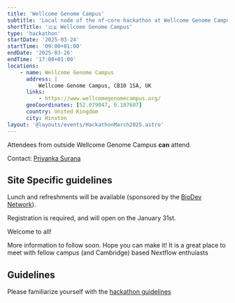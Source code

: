 ```yaml
---
title: 'Wellcome Genome Campus'
subtitle: 'Local node of the nf-core hackathon at Wellcome Genome Campus, Hinxton, UK'
shortTitle: '🇬🇧 Wellcome Genome Campus'
type: 'hackathon'
startDate: '2025-03-24'
startTime: '09:00+01:00'
endDate: '2025-03-26'
endTime: '17:00+01:00'
locations:
    - name: Wellcome Genome Campus
      address: |
          Wellcome Genome Campus, CB10 1SA, UK
      links:
          - https://www.wellcomegenomecampus.org/
      geoCoordinates: [52.079047, 0.187607]
      country: United Kingdom
      city: Hinxton
layout: '@layouts/events/HackathonMarch2025.astro'
---
```


Attendees from outside Wellcome Genome Campus **can** attend.

Contact: [Priyanka Surana](mailto:biodev@sanger.ac.uk)

## Site Specific guidelines

Lunch and refreshments will be available (sponsored by the [BioDev Network](https://www.linkedin.com/company/biodev-network/)).

Registration is required, and will open on the January 31st.

Welcome to all!

More information to follow soon. Hope you can make it!
It is a great place to meet with fellow campus (and Cambridge) based Nextflow enthuiasts

## Guidelines

Please familiarize yourself with the [hackathon guidelines](https://nf-co.re/events/2025/hackathon-march-2025#in-person-local-sites)
